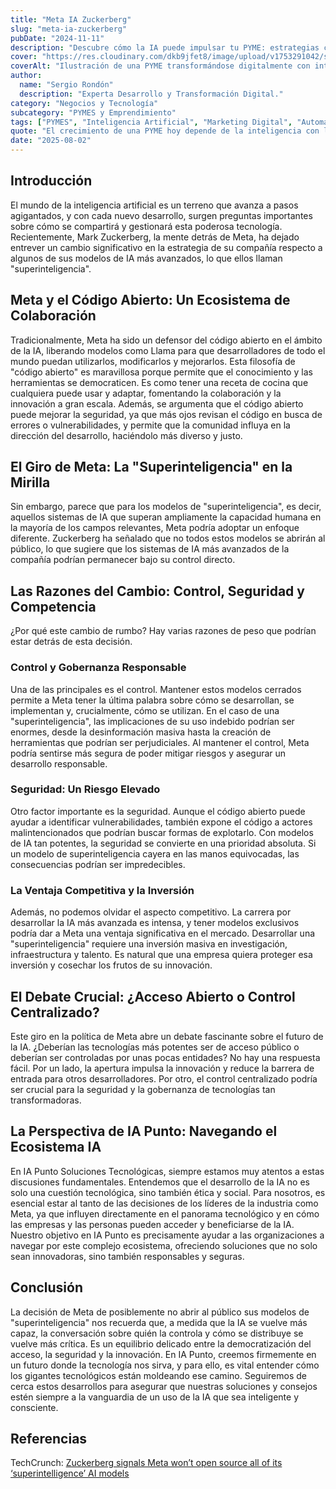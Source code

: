 ```yaml
---
title: "Meta IA Zuckerberg"
slug: "meta-ia-zuckerberg"
pubDate: "2024-11-11"
description: "Descubre cómo la IA puede impulsar tu PYME: estrategias concretas de marketing, automatización y datos para aumentar ventas."
cover: "https://res.cloudinary.com/dkb9jfet8/image/upload/v1753291042/small-business_kk56r6.jpg"
coverAlt: "Ilustración de una PYME transformándose digitalmente con inteligencia artificial."
author:
  name: "Sergio Rondón"
  description: "Experta Desarrollo y Transformación Digital."
category: "Negocios y Tecnología"
subcategory: "PYMES y Emprendimiento"
tags: ["PYMES", "Inteligencia Artificial", "Marketing Digital", "Automatización", "Ventas"]
quote: "El crecimiento de una PYME hoy depende de la inteligencia con la que se aplican datos, IA y estrategia. — Sergio Rondón"
date: "2025-08-02"
---
```




<h2 id="introduccion">Introducción</h2>

El mundo de la inteligencia artificial es un terreno que avanza a pasos agigantados, y con cada nuevo desarrollo, surgen preguntas importantes sobre cómo se compartirá y gestionará esta poderosa tecnología. Recientemente, Mark Zuckerberg, la mente detrás de Meta, ha dejado entrever un cambio significativo en la estrategia de su compañía respecto a algunos de sus modelos de IA más avanzados, lo que ellos llaman "superinteligencia".

<h2 id="meta-y-el-codigo-abierto-un-ecosistema-de-colaboracion">
  Meta y el Código Abierto: Un Ecosistema de Colaboración
</h2>

Tradicionalmente, Meta ha sido un defensor del código abierto en el ámbito de la IA, liberando modelos como Llama para que desarrolladores de todo el mundo puedan utilizarlos, modificarlos y mejorarlos. Esta filosofía de "código abierto" es maravillosa porque permite que el conocimiento y las herramientas se democraticen. Es como tener una receta de cocina que cualquiera puede usar y adaptar, fomentando la colaboración y la innovación a gran escala. Además, se argumenta que el código abierto puede mejorar la seguridad, ya que más ojos revisan el código en busca de errores o vulnerabilidades, y permite que la comunidad influya en la dirección del desarrollo, haciéndolo más diverso y justo.

<h2 id="el-giro-de-meta-la-superinteligencia-en-la-mirilla">
  El Giro de Meta: La "Superinteligencia" en la Mirilla
</h2>

Sin embargo, parece que para los modelos de "superinteligencia", es decir, aquellos sistemas de IA que superan ampliamente la capacidad humana en la mayoría de los campos relevantes, Meta podría adoptar un enfoque diferente. Zuckerberg ha señalado que no todos estos modelos se abrirán al público, lo que sugiere que los sistemas de IA más avanzados de la compañía podrían permanecer bajo su control directo.

<h2 id="las-razones-del-cambio-control-seguridad-y-competencia">
  Las Razones del Cambio: Control, Seguridad y Competencia
</h2>

¿Por qué este cambio de rumbo? Hay varias razones de peso que podrían estar detrás de esta decisión.

<h3 id="control-y-gobernanza-responsable">Control y Gobernanza Responsable</h3>

Una de las principales es el control. Mantener estos modelos cerrados permite a Meta tener la última palabra sobre cómo se desarrollan, se implementan y, crucialmente, cómo se utilizan. En el caso de una "superinteligencia", las implicaciones de su uso indebido podrían ser enormes, desde la desinformación masiva hasta la creación de herramientas que podrían ser perjudiciales. Al mantener el control, Meta podría sentirse más segura de poder mitigar riesgos y asegurar un desarrollo responsable.

<h3 id="seguridad-un-riesgo-elevado">Seguridad: Un Riesgo Elevado</h3>

Otro factor importante es la seguridad. Aunque el código abierto puede ayudar a identificar vulnerabilidades, también expone el código a actores malintencionados que podrían buscar formas de explotarlo. Con modelos de IA tan potentes, la seguridad se convierte en una prioridad absoluta. Si un modelo de superinteligencia cayera en las manos equivocadas, las consecuencias podrían ser impredecibles.

<h3 id="la-ventaja-competitiva-y-la-inversion">
  La Ventaja Competitiva y la Inversión
</h3>

Además, no podemos olvidar el aspecto competitivo. La carrera por desarrollar la IA más avanzada es intensa, y tener modelos exclusivos podría dar a Meta una ventaja significativa en el mercado. Desarrollar una "superinteligencia" requiere una inversión masiva en investigación, infraestructura y talento. Es natural que una empresa quiera proteger esa inversión y cosechar los frutos de su innovación.

<h2 id="el-debate-crucial-acceso-abierto-o-control-centralizado">
  El Debate Crucial: ¿Acceso Abierto o Control Centralizado?
</h2>

Este giro en la política de Meta abre un debate fascinante sobre el futuro de la IA. ¿Deberían las tecnologías más potentes ser de acceso público o deberían ser controladas por unas pocas entidades? No hay una respuesta fácil. Por un lado, la apertura impulsa la innovación y reduce la barrera de entrada para otros desarrolladores. Por otro, el control centralizado podría ser crucial para la seguridad y la gobernanza de tecnologías tan transformadoras.

<h2 id="la-perspectiva-de-ia-punto-navegando-el-ecosistema-ia">
  La Perspectiva de IA Punto: Navegando el Ecosistema IA
</h2>

En IA Punto Soluciones Tecnológicas, siempre estamos muy atentos a estas discusiones fundamentales. Entendemos que el desarrollo de la IA no es solo una cuestión tecnológica, sino también ética y social. Para nosotros, es esencial estar al tanto de las decisiones de los líderes de la industria como Meta, ya que influyen directamente en el panorama tecnológico y en cómo las empresas y las personas pueden acceder y beneficiarse de la IA. Nuestro objetivo en IA Punto es precisamente ayudar a las organizaciones a navegar por este complejo ecosistema, ofreciendo soluciones que no solo sean innovadoras, sino también responsables y seguras.

<h2 id="conclusion">Conclusión</h2>

La decisión de Meta de posiblemente no abrir al público sus modelos de "superinteligencia" nos recuerda que, a medida que la IA se vuelve más capaz, la conversación sobre quién la controla y cómo se distribuye se vuelve más crítica. Es un equilibrio delicado entre la democratización del acceso, la seguridad y la innovación. En IA Punto, creemos firmemente en un futuro donde la tecnología nos sirva, y para ello, es vital entender cómo los gigantes tecnológicos están moldeando ese camino. Seguiremos de cerca estos desarrollos para asegurar que nuestras soluciones y consejos estén siempre a la vanguardia de un uso de la IA que sea inteligente y consciente.

<h2 id="referencias">Referencias</h2>

TechCrunch: <a href="https://techcrunch.com/2025/07/30/zuckerberg-says-meta-likely-wont-open-source-all-of-its-superintelligence-ai-models/" target="_blank" rel="noopener noreferrer">Zuckerberg signals Meta won’t open source all of its ‘superintelligence’ AI models</a>
